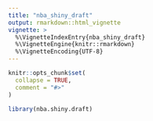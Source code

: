 ```yaml
---
title: "nba_shiny_draft"
output: rmarkdown::html_vignette
vignette: >
  %\VignetteIndexEntry{nba_shiny_draft}
  %\VignetteEngine{knitr::rmarkdown}
  %\VignetteEncoding{UTF-8}
---
```


```r
knitr::opts_chunk$set(
  collapse = TRUE,
  comment = "#>"
)
```

```r
library(nba.shiny.draft)
```
